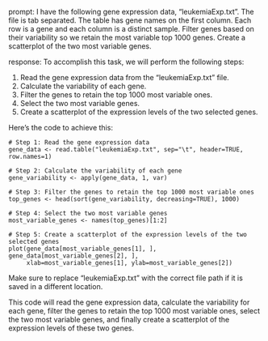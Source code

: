 prompt:
I have the following gene expression data, "leukemiaExp.txt". The file is tab separated. The table has gene names on the first column. Each row is a gene and each column is a distinct sample. Filter genes based on their variability so we retain the most variable top 1000 genes. Create a scatterplot of the two most variable genes.

response:
To accomplish this task, we will perform the following steps:

1. Read the gene expression data from the "leukemiaExp.txt" file.
2. Calculate the variability of each gene.
3. Filter the genes to retain the top 1000 most variable ones.
4. Select the two most variable genes.
5. Create a scatterplot of the expression levels of the two selected genes.

Here's the code to achieve this:

```
# Step 1: Read the gene expression data
gene_data <- read.table("leukemiaExp.txt", sep="\t", header=TRUE, row.names=1)

# Step 2: Calculate the variability of each gene
gene_variability <- apply(gene_data, 1, var)

# Step 3: Filter the genes to retain the top 1000 most variable ones
top_genes <- head(sort(gene_variability, decreasing=TRUE), 1000)

# Step 4: Select the two most variable genes
most_variable_genes <- names(top_genes)[1:2]

# Step 5: Create a scatterplot of the expression levels of the two selected genes
plot(gene_data[most_variable_genes[1], ], gene_data[most_variable_genes[2], ],
     xlab=most_variable_genes[1], ylab=most_variable_genes[2])
```

Make sure to replace "leukemiaExp.txt" with the correct file path if it is saved in a different location.

This code will read the gene expression data, calculate the variability for each gene, filter the genes to retain the top 1000 most variable ones, select the two most variable genes, and finally create a scatterplot of the expression levels of these two genes.
